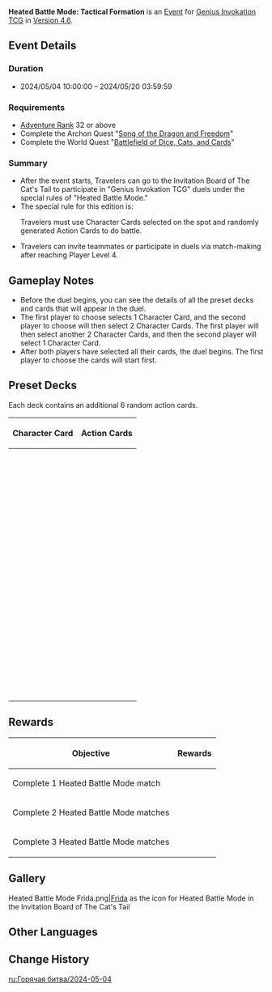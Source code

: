 {{Event
|name       = Heated Battle Mode: Tactical Formation
|image      = Heated Battle Mode Tactical Formation 2024-05-04.png
|type       = In-Game
|group      = Heated Battle Mode
|time_known = yes
|time_start = 2024-05-04 10:00:00
|time_end   = 2024-05-20 03:59:59
|link       = https://www.hoyolab.com/article/28026852
}}
'''Heated Battle Mode: Tactical Formation''' is an [[Event]] for [[Genius Invokation TCG]] in [[Version 4.6]].

==Event Details==
===Duration===
* 2024/05/04 10:00:00 – 2024/05/20 03:59:59

===Requirements===
* [[Adventure Rank]] 32 or above
* Complete the Archon Quest "[[Song of the Dragon and Freedom]]"
* Complete the World Quest "[[Battlefield of Dice, Cats, and Cards]]"

===Summary===
* After the event starts, Travelers can go to the Invitation Board of The Cat's Tail to participate in "Genius Invokation TCG" duels under the special rules of "Heated Battle Mode."
* The special rule for this edition is: <section begin="special_rule" />Travelers must use Character Cards selected on the spot and randomly generated Action Cards to do battle.<section end="special_rule" />
* Travelers can invite teammates or participate in duels via match-making after reaching Player Level 4.

==Gameplay Notes== 
* Before the duel begins, you can see the details of all the preset decks and cards that will appear in the duel.
* The first player to choose selects 1 Character Card, and the second player to choose will then select 2 Character Cards. The first player will then select another 2 Character Cards, and then the second player will select 1 Character Card.
* After both players have selected all their cards, the duel begins. The first player to choose the cards will start first.

==Preset Decks==
Each deck contains an additional 6 random action cards. 
{| class="article-table"
!Character Card
!Action Cards
|-
|{{TCG Card|Ganyu|caption=1}}
|{{TCG Card List|Undivided Heart;Undivided Heart;Amos' Bow;Thundering Poise|caption=1}}
|-
|{{TCG Card|Diona|caption=1}}
|{{TCG Card List|Shaken, Not Purred;Shaken, Not Purred;Sacrificial Bow;Blizzard Strayer|caption=1}}
|-
|{{TCG Card|Kaeya|caption=1}}
|{{TCG Card List|Cold-Blooded Strike;Cold-Blooded Strike;Favonius Sword;Lucky Dog's Silver Circlet|caption=1}}
|-
|{{TCG Card|Chongyun|caption=1}}
|{{TCG Card List|Steady Breathing;Steady Breathing;White Iron Greatsword;Broken Rime's Echo|caption=1}}
|-
|{{TCG Card|Kamisato Ayaka|caption=1}}
|{{TCG Card List|Kanten Senmyou Blessing;Kanten Senmyou Blessing;Skyward Blade;Broken Rime's Echo|caption=1}}
|-
|{{TCG Card|Eula|caption=1}}
|{{TCG Card List|Wellspring of War-Lust;Wellspring of War-Lust;Sacrificial Greatsword;Gambler's Earrings|caption=1}}
|-
|{{TCG Card|Shenhe|caption=1}}
|{{TCG Card List|Mystical Abandon;Mystical Abandon;Moonpiercer;Blizzard Strayer|caption=1}}
|-
|{{TCG Card|Qiqi|caption=1}}
|{{TCG Card List|Rite of Resurrection;Rite of Resurrection;Favonius Sword;General's Ancient Helm|caption=1}}
|-
|{{TCG Card|Layla|caption=1}}
|{{TCG Card List|Light's Remit;Light's Remit;Traveler's Handy Sword;Heart of Khvarena's Brilliance|caption=1}}
|-
|{{TCG Card|Charlotte|caption=1}}
|{{TCG Card List|A Summation of Interest;A Summation of Interest;Sacrificial Fragments;Ocean-Hued Clam|caption=1}}
|-
|{{TCG Card|Fatui Cryo Cicin Mage|caption=1}}
|{{TCG Card List|Cicin's Cold Glare;Cicin's Cold Glare;Broken Rime's Echo;Flowing Rings|caption=1}}
|-
|{{TCG Card|La Signora|caption=1}}
|{{TCG Card List|Pain for Pain;Pain for Pain;Blizzard Strayer;Crimson Witch of Flames|caption=1}}
|-
|{{TCG Card|Cryo Hypostasis|caption=1}}
|{{TCG Card List|Sternfrost Prism;Sternfrost Prism;Broken Rime's Echo;Veteran's Visage|caption=1}}
|-
|{{TCG Card|Barbara|caption=1}}
|{{TCG Card List|Glorious Season;Glorious Season;Magic Guide;Ocean-Hued Clam|caption=1}}
|-
|{{TCG Card|Xingqiu|caption=1}}
|{{TCG Card List|The Scent Remained;The Scent Remained;Favonius Sword;Exile's Circlet|caption=1}}
|-
|{{TCG Card|Mona|caption=1}}
|{{TCG Card List|Prophecy of Submersion;Prophecy of Submersion;Sacrificial Fragments;Wine-Stained Tricorne|caption=1}}
|-
|{{TCG Card|Tartaglia|caption=1}}
|{{TCG Card List|Abyssal Mayhem: Hydrospout;Abyssal Mayhem: Hydrospout;Skyward Harp;Wine-Stained Tricorne|caption=1}}
|-
|{{TCG Card|Sangonomiya Kokomi|caption=1}}
|{{TCG Card List|Tamakushi Casket;Tamakushi Casket;Fruit of Fulfillment;Ocean-Hued Clam|caption=1}}
|-
|{{TCG Card|Kamisato Ayato|caption=1}}
|{{TCG Card List|Kyouka Fuushi;Kyouka Fuushi;Skyward Blade;Echoes of an Offering|caption=1}}
|-
|{{TCG Card|Candace|caption=1}}
|{{TCG Card List|The Overflow;The Overflow;Vortex Vanquisher;Heart of Depth|caption=1}}
|-
|{{TCG Card|Nilou|caption=1}}
|{{TCG Card List|The Starry Skies Their Flowers Rain;The Starry Skies Their Flowers Rain;Traveler's Handy Sword;Heart of Depth|caption=1}}
|-
|{{TCG Card|Yelan|caption=1}}
|{{TCG Card List|Turn Control;Turn Control;King's Squire;Capricious Visage|caption=1}}
|-
|{{TCG Card|Neuvillette|caption=1}}
|{{TCG Card List|Heir to the Ancient Sea's Authority;Heir to the Ancient Sea's Authority;Tome of the Eternal Flow;Veteran's Visage|caption=1}}
|-
|{{TCG Card|Rhodeia of Loch|caption=1}}
|{{TCG Card List|Streaming Surge;Streaming Surge;Wine-Stained Tricorne;Lucky Dog's Silver Circlet|caption=1}}
|-
|{{TCG Card|Mirror Maiden|caption=1}}
|{{TCG Card List|Mirror Cage;Mirror Cage;Heart of Depth;Traveling Doctor's Handkerchief|caption=1}}
|-
|{{TCG Card|Abyss Herald: Wicked Torrents|caption=1}}
|{{TCG Card List|Surging Undercurrent;Surging Undercurrent;Wine-Stained Tricorne;Vourukasha's Glow|caption=1}}
|-
|{{TCG Card|Diluc|caption=1}}
|{{TCG Card List|Flowing Flame;Flowing Flame;Sacrificial Greatsword;Crimson Witch of Flames|caption=1}}
|-
|{{TCG Card|Xiangling|caption=1}}
|{{TCG Card List|Crossfire;Crossfire;Moonpiercer;Shadow of the Sand King|caption=1}}
|-
|{{TCG Card|Bennett|caption=1}}
|{{TCG Card List|Grand Expectation;Grand Expectation;Aquila Favonia;Crown of Watatsumi|caption=1}}
|-
|{{TCG Card|Amber|caption=1}}
|{{TCG Card List|Bunny Triggered;Bunny Triggered;King's Squire;Crimson Witch of Flames|caption=1}}
|-
|{{TCG Card|Yoimiya|caption=1}}
|{{TCG Card List|Naganohara Meteor Swarm;Naganohara Meteor Swarm;Skyward Harp;Shimenawa's Reminiscence|caption=1}}
|-
|{{TCG Card|Klee|caption=1}}
|{{TCG Card List|Pounding Surprise;Pounding Surprise;Skyward Atlas;Witch's Scorching Hat|caption=1}}
|-
|{{TCG Card|Hu Tao|caption=1}}
|{{TCG Card List|Sanguine Rouge;Sanguine Rouge;White Tassel;Flowing Rings|caption=1}}
|-
|{{TCG Card|Yanfei|caption=1}}
|{{TCG Card List|Right of Final Interpretation;Right of Final Interpretation;Tulaytullah's Remembrance;Witch's Scorching Hat|caption=1}}
|-
|{{TCG Card|Dehya|caption=1}}
|{{TCG Card List|Stalwart and True;Stalwart and True;Beacon of the Reed Sea;Vourukasha's Glow|caption=1}}
|-
|{{TCG Card|Lyney|caption=1}}
|{{TCG Card List|Conclusive Ovation;Conclusive Ovation;Raven Bow;Thundering Poise|caption=1}}
|-
|{{TCG Card|Thoma|caption=1}}
|{{TCG Card List|A Subordinate's Skills;A Subordinate's Skills;Moonpiercer;Adventurer's Bandana|caption=1}}
|-
|{{TCG Card|Fatui Pyro Agent|caption=1}}
|{{TCG Card List|Paid in Full;Paid in Full;Witch's Scorching Hat;Gambler's Earrings|caption=1}}
|-
|{{TCG Card|Abyss Lector: Fathomless Flames|caption=1}}
|{{TCG Card List|Embers Rekindled;Embers Rekindled;Crimson Witch of Flames;Exile's Circlet|caption=1}}
|-
|{{TCG Card|Eremite Scorching Loremaster|caption=1}}
|{{TCG Card List|Scorpocalypse;Scorpocalypse;Vourukasha's Glow;Traveling Doctor's Handkerchief|caption=1}}
|-
|{{TCG Card|Emperor of Fire and Iron|caption=1}}
|{{TCG Card List|Molten Mail;Molten Mail;Witch's Scorching Hat;General's Ancient Helm|caption=1}}
|-
|{{TCG Card|Fischl|caption=1}}
|{{TCG Card List|Stellar Predator;Stellar Predator;Raven Bow;Gilded Dreams|caption=1}}
|-
|{{TCG Card|Razor|caption=1}}
|{{TCG Card List|Awakening;Awakening;White Iron Greatsword;Adventurer's Bandana|caption=1}}
|-
|{{TCG Card|Keqing|caption=1}}
|{{TCG Card List|Thundering Penance;Thundering Penance;Light of Foliar Incision;Thundering Fury|caption=1}}
|-
|{{TCG Card|Cyno|caption=1}}
|{{TCG Card List|Featherfall Judgment;Featherfall Judgment;Skyward Spine;Ornate Kabuto|caption=1}}
|-
|{{TCG Card|Beidou|caption=1}}
|{{TCG Card List|Lightning Storm;Lightning Storm;Skyward Pride;Tenacity of the Millelith|caption=1}}
|-
|{{TCG Card|Kujou Sara|caption=1}}
|{{TCG Card List|Sin of Pride;Sin of Pride;Elegy for the End;Thundering Fury|caption=1}}
|-
|{{TCG Card|Raiden Shogun|caption=1}}
|{{TCG Card List|Wishes Unnumbered;Wishes Unnumbered;Engulfing Lightning;Emblem of Severed Fate|caption=1}}
|-
|{{TCG Card|Yae Miko|caption=1}}
|{{TCG Card List|The Shrine's Sacred Shade;The Shrine's Sacred Shade;Fruit of Fulfillment;Thunder Summoner's Crown|caption=1}}
|-
|{{TCG Card|Lisa|caption=1}}
|{{TCG Card List|Pulsating Witch;Pulsating Witch;Lost Prayer to the Sacred Winds;Instructor's Cap|caption=1}}
|-
|{{TCG Card|Dori|caption=1}}
|{{TCG Card List|Discretionary Supplement;Discretionary Supplement;The Bell;Thunder Summoner's Crown|caption=1}}
|-
|{{TCG Card|Kuki Shinobu|caption=1}}
|{{TCG Card List|To Ward Weakness;To Ward Weakness;Aquila Favonia;Veteran's Visage|caption=1}}
|-
|{{TCG Card|Electro Hypostasis|caption=1}}
|{{TCG Card List|Absorbing Prism;Absorbing Prism;Thundering Fury;Shimenawa's Reminiscence|caption=1}}
|-
|{{TCG Card|Thunder Manifestation|caption=1}}
|{{TCG Card List|Grieving Echo;Grieving Echo;Thunder Summoner's Crown;Heart of Khvarena's Brilliance|caption=1}}
|-
|{{TCG Card|Millennial Pearl Seahorse|caption=1}}
|{{TCG Card List|Pearl Solidification;Pearl Solidification;Thunder Summoner's Crown;Veteran's Visage|caption=1}}
|-
|{{TCG Card|Fatui Electro Cicin Mage|caption=1}}
|{{TCG Card List|Electro Cicin's Gleam;Electro Cicin's Gleam;Thundering Poise;Golden Troupe's Reward|caption=1}}
|-
|{{TCG Card|Sucrose|caption=1}}
|{{TCG Card List|Chaotic Entropy;Chaotic Entropy;Sacrificial Fragments;Instructor's Cap|caption=1}}
|-
|{{TCG Card|Jean|caption=1}}
|{{TCG Card List|Lands of Dandelion;Lands of Dandelion;Aquila Favonia;Viridescent Venerer's Diadem|caption=1}}
|-
|{{TCG Card|Venti|caption=1}}
|{{TCG Card List|Embrace of Winds;Embrace of Winds;Elegy for the End;Viridescent Venerer|caption=1}}
|-
|{{TCG Card|Xiao|caption=1}}
|{{TCG Card List|Conqueror of Evil: Guardian Yaksha;Conqueror of Evil: Guardian Yaksha;Primordial Jade Winged-Spear;Vermillion Hereafter|caption=1}}
|-
|{{TCG Card|Kaedehara Kazuha|caption=1}}
|{{TCG Card List|Poetics of Fuubutsu;Poetics of Fuubutsu;Sacrificial Sword;Viridescent Venerer's Diadem|caption=1}}
|-
|{{TCG Card|Wanderer|caption=1}}
|{{TCG Card List|Gales of Reverie;Gales of Reverie;Tulaytullah's Remembrance;Echoes of an Offering|caption=1}}
|-
|{{TCG Card|Sayu|caption=1}}
|{{TCG Card List|Skiving: New and Improved;Skiving: New and Improved;Wolf's Gravestone;Viridescent Venerer|caption=1}}
|-
|{{TCG Card|Lynette|caption=1}}
|{{TCG Card List|A Cold Blade Like a Shadow;A Cold Blade Like a Shadow;Sacrificial Sword;Gilded Dreams|caption=1}}
|-
|{{TCG Card|Faruzan|caption=1}}
|{{TCG Card List|The Wondrous Path of Truth;The Wondrous Path of Truth;Elegy for the End;Viridescent Venerer|caption=1}}
|-
|{{TCG Card|Maguu Kenki|caption=1}}
|{{TCG Card List|Transcendent Automaton;Transcendent Automaton;Viridescent Venerer's Diadem;Capricious Visage|caption=1}}
|-
|{{TCG Card|Dvalin|caption=1}}
|{{TCG Card List|Rending Vortex;Rending Vortex;Viridescent Venerer;Shimenawa's Reminiscence|caption=1}}
|-
|{{TCG Card|Ningguang|caption=1}}
|{{TCG Card List|Strategic Reserve;Strategic Reserve;Magic Guide;Mask of Solitude Basalt|caption=1}}
|-
|{{TCG Card|Noelle|caption=1}}
|{{TCG Card List|I Got Your Back;I Got Your Back;The Bell;Mask of Solitude Basalt|caption=1}}
|-
|{{TCG Card|Zhongli|caption=1}}
|{{TCG Card List|Dominance of Earth;Dominance of Earth;Vortex Vanquisher;Tenacity of the Millelith|caption=1}}
|-
|{{TCG Card|Albedo|caption=1}}
|{{TCG Card List|Descent of Divinity;Descent of Divinity;Traveler's Handy Sword;Capricious Visage|caption=1}}
|-
|{{TCG Card|Arataki Itto|caption=1}}
|{{TCG Card List|Arataki Ichiban;Arataki Ichiban;Wolf's Gravestone;Archaic Petra|caption=1}}
|-
|{{TCG Card|Gorou|caption=1}}
|{{TCG Card List|Rushing Hound: Swift as the Wind;Rushing Hound: Swift as the Wind;King's Squire;Archaic Petra|caption=1}}
|-
|{{TCG Card|Stonehide Lawachurl|caption=1}}
|{{TCG Card List|Stonehide Reforged;Stonehide Reforged;Mask of Solitude Basalt;Vermillion Hereafter|caption=1}}
|-
|{{TCG Card|Azhdaha|caption=1}}
|{{TCG Card List|Lunar Cycles Unending;Lunar Cycles Unending;Archaic Petra;Tenacity of the Millelith|caption=1}}
|-
|{{TCG Card|Collei|caption=1}}
|{{TCG Card List|Floral Sidewinder;Floral Sidewinder;Amos' Bow;Laurel Coronet|caption=1}}
|-
|{{TCG Card|Tighnari|caption=1}}
|{{TCG Card List|Keen Sight;Keen Sight;Sacrificial Bow;Deepwood Memories|caption=1}}
|-
|{{TCG Card|Nahida|caption=1}}
|{{TCG Card List|The Seed of Stored Knowledge;The Seed of Stored Knowledge;A Thousand Floating Dreams;Deepwood Memories|caption=1}}
|-
|{{TCG Card|Yaoyao|caption=1}}
|{{TCG Card List|Beneficent;Beneficent;Lithic Spear;General's Ancient Helm|caption=1}}
|-
|{{TCG Card|Baizhu|caption=1}}
|{{TCG Card List|All Things Are of the Earth;All Things Are of the Earth;A Thousand Floating Dreams;Laurel Coronet|caption=1}}
|-
|{{TCG Card|Alhaitham|caption=1}}
|{{TCG Card List|Structuration;Structuration;Light of Foliar Incision;Shadow of the Sand King|caption=1}}
|-
|{{TCG Card|Kirara|caption=1}}
|{{TCG Card List|Countless Sights to See;Countless Sights to See;Sapwood Blade;Golden Troupe's Reward|caption=1}}
|-
|{{TCG Card|Jadeplume Terrorshroom|caption=1}}
|{{TCG Card List|Proliferating Spores;Proliferating Spores;Deepwood Memories;Ornate Kabuto|caption=1}}
|}

==Rewards==
{|class="article-table"
!Objective
!Rewards
|-
|Complete 1 Heated Battle Mode match
|{{Card|Lucky Coin|1,000}}
|-
|Complete 2 Heated Battle Mode matches
|{{Card|Lucky Coin|1,000}}
|-
|Complete 3 Heated Battle Mode matches
|{{Card|Lucky Coin|1,000}}
|}

==Gallery==
<gallery>
Heated Battle Mode Frida.png|[[Frida]] as the icon for Heated Battle Mode in the Invitation Board of The Cat's Tail
</gallery>
==Other Languages==
{{Other Languages|Heated Battle Mode/2023-06-03}}

==Change History==
{{Change History|4.6}}

[[ru:Горячая битва/2024-05-04]]
